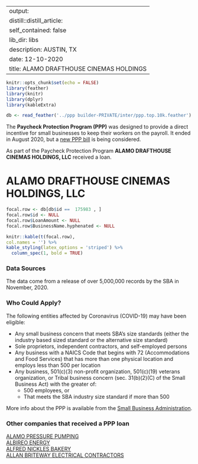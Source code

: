 
---
output:
  distill::distill_article:
    self_contained: false
    lib_dir: libs
description: AUSTIN, TX 
date: 12-10-2020
title: ALAMO DRAFTHOUSE CINEMAS HOLDINGS 
---




```r
knitr::opts_chunk$set(echo = FALSE)
library(feather)
library(knitr)
library(dplyr)
library(kableExtra)

db <- read_feather('../ppp builder-PRIVATE/inter/ppp.top.10k.feather')

```



The **Paycheck Protection Program (PPP)** was designed to provide a direct incentive for small businesses to keep their workers on the payroll. It ended in August 2020, but a [new PPP bill](https://thehill.com/policy/finance/529092-bipartisan-support-for-new-ppp-loans-gains-momentum-in-congress) is being considered.

As part of the Paycheck Protection Program **ALAMO DRAFTHOUSE CINEMAS HOLDINGS, LLC** received a loan.


# ALAMO DRAFTHOUSE CINEMAS HOLDINGS, LLC 

```r
focal.row <- db[db$id ==  175983 , ]
focal.row$id <- NULL
focal.row$LoanAmount <- NULL
focal.row$BusinessName.hyphenated <- NULL

knitr::kable(t(focal.row), 
col.names = '') %>%
kable_styling(latex_options = 'striped') %>%
  column_spec(1, bold = TRUE)


```

### Data Sources

The data come from a release of over 5,000,000 records by the SBA in November, 2020.


### Who Could Apply?

The following entities affected by Coronavirus (COVID-19) may have been eligible:

+ Any small business concern that meets SBA’s size standards (either the industry based sized standard or the alternative size standard)
+ Sole proprietors, independent contractors, and self-employed persons
+ Any business with a NAICS Code that begins with 72 (Accommodations and Food Services) that has more than one physical location and employs less than 500 per location
+ Any business, 501(c)(3) non-profit organization, 501(c)(19) veterans organization, or Tribal business concern (sec. 31(b)(2)(C) of the Small Business Act) with the greater of:
  + 500 employees, or 
  + That meets the SBA industry size standard if more than 500


More info about the PPP is available from the [Small Business Administration](https://www.sba.gov/funding-programs/loans/coronavirus-relief-options/paycheck-protection-program).

 
### Other companies that received a PPP loan 
   
 [ALAMO PRESSURE PUMPING](/Paycheck-Protection-Program/-176165-ALAMO-PRESSURE-PUMPING/) <br> [ALBIREO ENERGY](/Paycheck-Protection-Program/-183541-ALBIREO-ENERGY/) <br> [ALFRED NICKLES BAKERY](/Paycheck-Protection-Program/-195499-ALFRED-NICKLES-BAKERY/) <br> [ALLAN BRITEWAY ELECTRICAL CONTRACTORS](/Paycheck-Protection-Program/-214297-ALLAN-BRITEWAY-ELECTRICAL-CONTRACTORS/) <br>